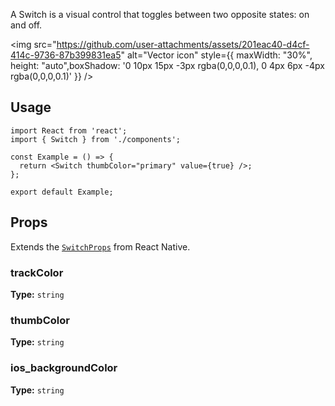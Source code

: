 A Switch is a visual control that toggles between two opposite states: on and off.

<img
  src="https://github.com/user-attachments/assets/201eac40-d4cf-414c-9736-87b399831ea5"
  alt="Vector icon"
  style={{ maxWidth: "30%", height: "auto",boxShadow:
      '0 10px 15px -3px rgba(0,0,0,0.1), 0 4px 6px -4px rgba(0,0,0,0.1)' }}
/>

## Usage

```tsx
import React from 'react';
import { Switch } from './components';

const Example = () => {
  return <Switch thumbColor="primary" value={true} />;
};

export default Example;
```
## Props

Extends the [`SwitchProps`](https://reactnative.dev/docs/switch#props) from React Native.

### trackColor

**Type:** `string`

### thumbColor

**Type:** `string`

### ios_backgroundColor

**Type:** `string`
